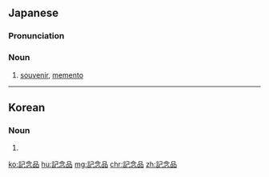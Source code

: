 ==Japanese==
{{ja-kanjitab|き|ねん|ひん|yomi=o}}

===Pronunciation===
{{ja-pron|きねんひん|y=o}}

===Noun===
{{ja-noun|きねんひん}}

# [[souvenir]], [[memento]]

----

==Korean==
{{ko-hanjatab}}

===Noun===
{{ko-noun|hangeul=기념품}}

# {{hanja form of|기념품|[[souvenir]], [[memento]]}}

[[ko:記念品]]
[[hu:記念品]]
[[mg:記念品]]
[[chr:記念品]]
[[zh:記念品]]